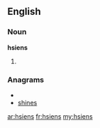 ==English==

===Noun===
'''hsiens'''

# {{plural of|[[hsien]]}}

===Anagrams===
* {{alphagram|ehinss}}
* [[shines#English|shines]]

[[ar:hsiens]]
[[fr:hsiens]]
[[my:hsiens]]